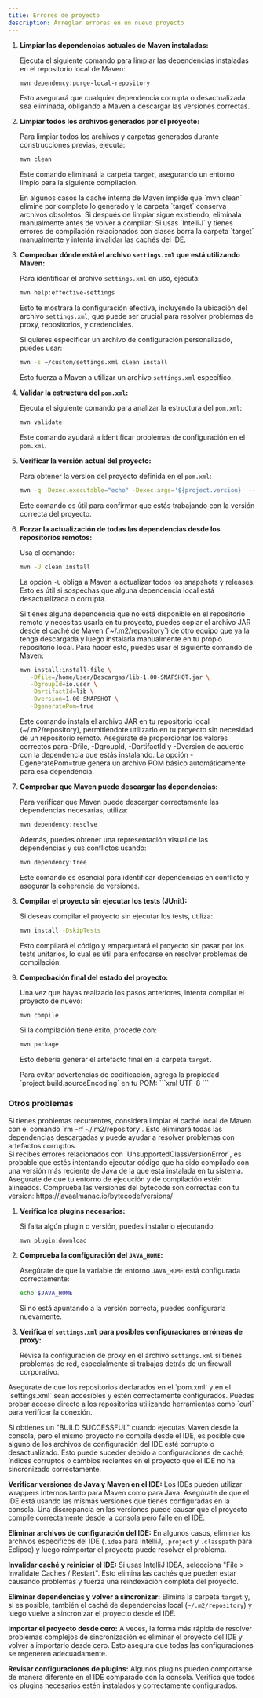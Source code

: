 ```yaml
---
title: Errores de proyecto
description: Arreglar errores en un nuevo proyecto
---
```



<Steps>

1. **Limpiar las dependencias actuales de Maven instaladas:**

   Ejecuta el siguiente comando para limpiar las dependencias instaladas en el repositorio local de Maven:

   ```bash
   mvn dependency:purge-local-repository
   ```

   Esto asegurará que cualquier dependencia corrupta o desactualizada sea eliminada, obligando a Maven a descargar las versiones correctas.


2. **Limpiar todos los archivos generados por el proyecto:**

   Para limpiar todos los archivos y carpetas generados durante construcciones previas, ejecuta:

   ```bash
   mvn clean
   ```

   Este comando eliminará la carpeta `target`, asegurando un entorno limpio para la siguiente compilación.

    <Aside>
       En algunos casos la caché interna de Maven impide que `mvn clean` elimine por completo lo generado y la carpeta `target` conserva archivos obsoletos. Si después de limpiar sigue existiendo, elimínala manualmente antes de volver a compilar; Si usas `IntelliJ` y tienes errores de compilación relacionados con clases borra la carpeta `target` manualmente y intenta invalidar las cachés del IDE.
    </Aside>

3. **Comprobar dónde está el archivo `settings.xml` que está utilizando Maven:**

   Para identificar el archivo `settings.xml` en uso, ejecuta:

   ```bash
   mvn help:effective-settings
   ```

   Esto te mostrará la configuración efectiva, incluyendo la ubicación del archivo `settings.xml`, que puede ser crucial para resolver problemas de proxy, repositorios, y credenciales.

   Si quieres especificar un archivo de configuración personalizado, puedes usar:

   ```bash
   mvn -s ~/custom/settings.xml clean install
   ```

   Esto fuerza a Maven a utilizar un archivo `settings.xml` específico.

4. **Validar la estructura del `pom.xml`:**

   Ejecuta el siguiente comando para analizar la estructura del `pom.xml`:

   ```bash
   mvn validate
   ```

   Este comando ayudará a identificar problemas de configuración en el `pom.xml`.

5. **Verificar la versión actual del proyecto:**

   Para obtener la versión del proyecto definida en el `pom.xml`:

   ```bash
   mvn -q -Dexec.executable="echo" -Dexec.args='${project.version}' --non-recursive exec:exec
   ```

   Este comando es útil para confirmar que estás trabajando con la versión correcta del proyecto.


6. **Forzar la actualización de todas las dependencias desde los repositorios remotos:**

   Usa el comando:

   ```bash
   mvn -U clean install
   ```

   La opción `-U` obliga a Maven a actualizar todos los snapshots y releases. Esto es útil si sospechas que alguna dependencia local está desactualizada o corrupta.

   <Aside>
   Si tienes alguna dependencia que no está disponible en el repositorio remoto y necesitas usarla en tu proyecto, puedes copiar el archivo JAR desde el caché de Maven (`~/.m2/repository`) de otro equipo que ya la tenga descargada y luego instalarla manualmente en tu propio repositorio local. Para hacer esto, puedes usar el siguiente comando de Maven:

   ```bash
   mvn install:install-file \
      -Dfile=/home/User/Descargas/lib-1.00-SNAPSHOT.jar \
      -DgroupId=io.user \
      -DartifactId=lib \
      -Dversion=1.00-SNAPSHOT \
      -DgeneratePom=true
    ```
   Este comando instala el archivo JAR en tu repositorio local (~/.m2/repository), permitiéndote utilizarlo en tu proyecto sin necesidad de un repositorio remoto. Asegúrate de proporcionar los valores correctos para -Dfile, -DgroupId, -DartifactId y -Dversion de acuerdo con la dependencia que estás instalando. La opción -DgeneratePom=true genera un archivo POM básico automáticamente para esa dependencia.
   </Aside>

7. **Comprobar que Maven puede descargar las dependencias:**

   Para verificar que Maven puede descargar correctamente las dependencias necesarias, utiliza:

   ```bash
   mvn dependency:resolve
   ```

   Además, puedes obtener una representación visual de las dependencias y sus conflictos usando:

   ```bash
   mvn dependency:tree
   ```

   Este comando es esencial para identificar dependencias en conflicto y asegurar la coherencia de versiones.

8. **Compilar el proyecto sin ejecutar los tests (JUnit):**

   Si deseas compilar el proyecto sin ejecutar los tests, utiliza:

   ```bash
   mvn install -DskipTests
   ```

   Esto compilará el código y empaquetará el proyecto sin pasar por los tests unitarios, lo cual es útil para enfocarse en resolver problemas de compilación.


9. **Comprobación final del estado del proyecto:**

   Una vez que hayas realizado los pasos anteriores, intenta compilar el proyecto de nuevo:

   ```bash
   mvn compile
   ```

   Si la compilación tiene éxito, procede con:

   ```bash
   mvn package
   ```

   Esto debería generar el artefacto final en la carpeta `target`.

   <Aside>
   Para evitar advertencias de codificación, agrega la propiedad `project.build.sourceEncoding` en tu POM:
   ```xml
   <project ...>
     <properties>
       <project.build.sourceEncoding>UTF-8</project.build.sourceEncoding>
     </properties>
   </project>
   ```
   </Aside>

</Steps>

### Otros problemas

<Aside type="tip">
Si tienes problemas recurrentes, considera limpiar el caché local de Maven con el comando `rm -rf ~/.m2/repository`. Esto eliminará todas las dependencias descargadas y puede ayudar a resolver problemas con artefactos corruptos.
</Aside>

<Aside>
Si recibes errores relacionados con `UnsupportedClassVersionError`, es probable que estés intentando ejecutar código que ha sido compilado con una versión más reciente de Java de la que está instalada en tu sistema. Asegúrate de que tu entorno de ejecución y de compilación estén alineados.
Comprueba las versiones del bytecode son correctas con tu version: https://javaalmanac.io/bytecode/versions/
</Aside>

<Steps>

1. **Verifica los plugins necesarios:**

   Si falta algún plugin o versión, puedes instalarlo ejecutando:

   ```bash
   mvn plugin:download
   ```

2. **Comprueba la configuración del `JAVA_HOME`:**

   Asegúrate de que la variable de entorno `JAVA_HOME` está configurada correctamente:

   ```bash
   echo $JAVA_HOME
   ```

   Si no está apuntando a la versión correcta, puedes configurarla nuevamente.

3. **Verifica el `settings.xml` para posibles configuraciones erróneas de proxy:**

   Revisa la configuración de proxy en el archivo `settings.xml` si tienes problemas de red, especialmente si trabajas detrás de un firewall corporativo.
</Steps>

<Aside type="tip">
Asegúrate de que los repositorios declarados en el `pom.xml` y en el `settings.xml` sean accesibles y estén correctamente configurados. Puedes probar acceso directo a los repositorios utilizando herramientas como `curl` para verificar la conexión.
</Aside>

<Aside>

Si obtienes un "BUILD SUCCESSFUL" cuando ejecutas Maven desde la consola, pero el mismo proyecto no compila desde el IDE, es posible que alguno de los archivos de configuración del IDE esté corrupto o desactualizado. Esto puede suceder debido a configuraciones de caché, índices corruptos o cambios recientes en el proyecto que el IDE no ha sincronizado correctamente.

**Verificar versiones de Java y Maven en el IDE:**
Los IDEs pueden utilizar wrappers internos tanto para Maven como para Java. Asegúrate de que el IDE está usando las mismas versiones que tienes configuradas en la consola. Una discrepancia en las versiones puede causar que el proyecto compile correctamente desde la consola pero falle en el IDE.

**Eliminar archivos de configuración del IDE:**
En algunos casos, eliminar los archivos específicos del IDE (`.idea` para IntelliJ, `.project` y `.classpath` para Eclipse) y luego reimportar el proyecto puede resolver el problema.

**Invalidar caché y reiniciar el IDE:**
Si usas IntelliJ IDEA, selecciona "File > Invalidate Caches / Restart". Esto elimina las cachés que pueden estar causando problemas y fuerza una reindexación completa del proyecto.

**Eliminar dependencias y volver a sincronizar:**
Elimina la carpeta `target` y, si es posible, también el caché de dependencias local (`~/.m2/repository`) y luego vuelve a sincronizar el proyecto desde el IDE.

**Importar el proyecto desde cero:**
A veces, la forma más rápida de resolver problemas complejos de sincronización es eliminar el proyecto del IDE y volver a importarlo desde cero. Esto asegura que todas las configuraciones se regeneren adecuadamente.

**Revisar configuraciones de plugins:**
Algunos plugins pueden comportarse de manera diferente en el IDE comparado con la consola. Verifica que todos los plugins necesarios estén instalados y correctamente configurados.

</Aside>

<CardGrid>
  <LinkCard href="https://maven.apache.org/guides/introduction/introduction-to-the-pom.html" title="Introducción al POM" description="Guía para comprender la estructura del POM." />
  <LinkCard href="https://maven.apache.org/ref/3.6.3/maven-settings/settings.html" title="Configuración del settings.xml" description="Documentación sobre cómo configurar el archivo settings.xml de Maven." />
</CardGrid>
